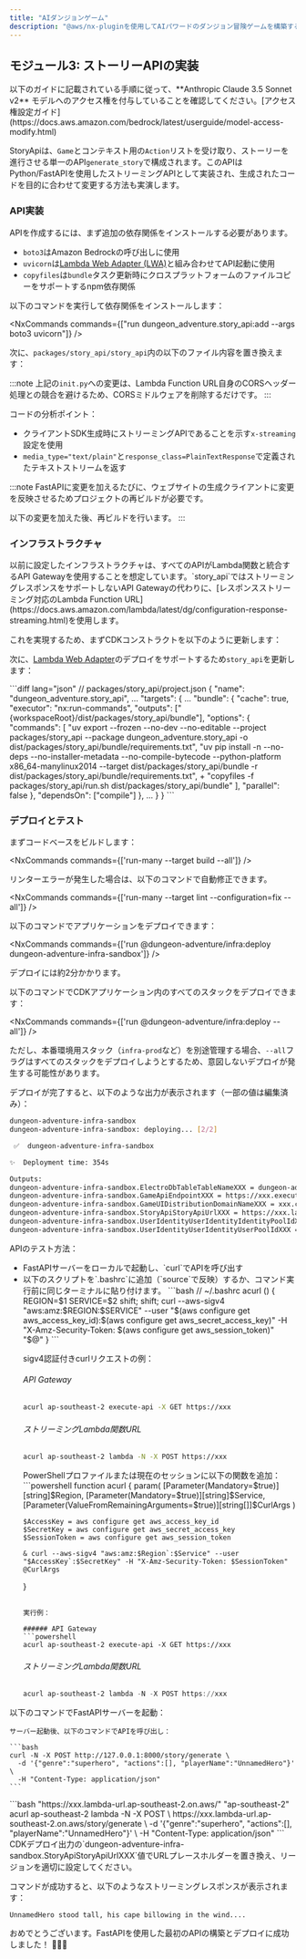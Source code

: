 ```yaml
---
title: "AIダンジョンゲーム"
description: "@aws/nx-pluginを使用してAIパワードのダンジョン冒険ゲームを構築する方法のチュートリアル。"
---
```






## モジュール3: ストーリーAPIの実装

<Aside type="caution">
以下のガイドに記載されている手順に従って、**Anthropic Claude 3.5 Sonnet v2** モデルへのアクセス権を付与していることを確認してください。[アクセス権設定ガイド](https://docs.aws.amazon.com/bedrock/latest/userguide/model-access-modify.html)
</Aside>

StoryApiは、`Game`とコンテキスト用の`Action`リストを受け取り、ストーリーを進行させる単一のAPI`generate_story`で構成されます。このAPIはPython/FastAPIを使用したストリーミングAPIとして実装され、生成されたコードを目的に合わせて変更する方法も実演します。

### API実装

APIを作成するには、まず追加の依存関係をインストールする必要があります。

- `boto3`はAmazon Bedrockの呼び出しに使用
- `uvicorn`は[Lambda Web Adapter (LWA)](https://github.com/awslabs/aws-lambda-web-adapter)と組み合わせてAPI起動に使用
- `copyfiles`は`bundle`タスク更新時にクロスプラットフォームのファイルコピーをサポートするnpm依存関係

以下のコマンドを実行して依存関係をインストールします：

<NxCommands commands={["run dungeon_adventure.story_api:add --args boto3 uvicorn"]} />
<InstallCommand pkg="copyfiles" dev />

次に、`packages/story_api/story_api`内の以下のファイル内容を置き換えます：

<Tabs>
<TabItem label="main.py">
<E2ECode path="dungeon-adventure/3/main.py.template" lang="python" />
</TabItem>
<TabItem label="init.py">
<E2ECode path="dungeon-adventure/3/init.py.template" lang="python" />

:::note
上記の`init.py`への変更は、Lambda Function URL自身のCORSヘッダー処理との競合を避けるため、CORSミドルウェアを削除するだけです。
:::

</TabItem>
</Tabs>

コードの分析ポイント：

- クライアントSDK生成時にストリーミングAPIであることを示す`x-streaming`設定を使用
- `media_type="text/plain"`と`response_class=PlainTextResponse`で定義されたテキストストリームを返す

:::note
FastAPIに変更を加えるたびに、ウェブサイトの生成クライアントに変更を反映させるためプロジェクトの再ビルドが必要です。

以下の変更を加えた後、再ビルドを行います。
:::

### インフラストラクチャ

<Link path="get_started/tutorials/dungeon-game/1#game-ui-infrastructure">以前に設定したインフラストラクチャ</Link>は、すべてのAPIがLambda関数と統合するAPI Gatewayを使用することを想定しています。`story_api`ではストリーミングレスポンスをサポートしないAPI Gatewayの代わりに、[レスポンスストリーミング対応のLambda Function URL](https://docs.aws.amazon.com/lambda/latest/dg/configuration-response-streaming.html)を使用します。

これを実現するため、まずCDKコンストラクトを以下のように更新します：

<Tabs>
<TabItem label="story-api.ts">
<E2ECode path="dungeon-adventure/3/story-api.ts.template" lang="typescript" />
</TabItem>
<TabItem label="application-stack.ts">
<E2EDiff before="dungeon-adventure/2/stacks/application-stack.ts.template" after="dungeon-adventure/3/application-stack.ts.template" lang="typescript" />
</TabItem>
</Tabs>

次に、[Lambda Web Adapter](https://github.com/awslabs/aws-lambda-web-adapter)のデプロイをサポートするため`story_api`を更新します：

<Tabs>
<TabItem label="run.sh">
<E2ECode path="dungeon-adventure/3/run.sh.template" lang="bash" />
</TabItem>
<TabItem label="project.json">
```diff lang="json"
// packages/story_api/project.json
{
  "name": "dungeon_adventure.story_api",
  ...
  "targets": {
    ...
    "bundle": {
      "cache": true,
      "executor": "nx:run-commands",
      "outputs": ["{workspaceRoot}/dist/packages/story_api/bundle"],
      "options": {
        "commands": [
          "uv export --frozen --no-dev --no-editable --project packages/story_api --package dungeon_adventure.story_api -o dist/packages/story_api/bundle/requirements.txt",
          "uv pip install -n --no-deps --no-installer-metadata --no-compile-bytecode --python-platform x86_64-manylinux2014 --target dist/packages/story_api/bundle -r dist/packages/story_api/bundle/requirements.txt",
+          "copyfiles -f packages/story_api/run.sh dist/packages/story_api/bundle"
        ],
        "parallel": false
      },
      "dependsOn": ["compile"]
    },
    ...
  }
}
```
</TabItem>
</Tabs>

### デプロイとテスト

まずコードベースをビルドします：

<NxCommands commands={['run-many --target build --all']} />

<Aside type="tip">
リンターエラーが発生した場合は、以下のコマンドで自動修正できます。

<NxCommands commands={['run-many --target lint --configuration=fix --all']} />
</Aside>

以下のコマンドでアプリケーションをデプロイできます：

<NxCommands commands={['run @dungeon-adventure/infra:deploy dungeon-adventure-infra-sandbox']} />

デプロイには約2分かかります。

<Drawer title="デプロイコマンド" trigger="すべてのスタックを一度にデプロイすることも可能です。詳細はこちらをクリック">

以下のコマンドでCDKアプリケーション内のすべてのスタックをデプロイできます：

<NxCommands commands={['run @dungeon-adventure/infra:deploy --all']} />

ただし、本番環境用スタック（`infra-prod`など）を別途管理する場合、`--all`フラグはすべてのスタックをデプロイしようとするため、意図しないデプロイが発生する可能性があります。

</Drawer>

デプロイが完了すると、以下のような出力が表示されます（一部の値は編集済み）：

```bash
dungeon-adventure-infra-sandbox
dungeon-adventure-infra-sandbox: deploying... [2/2]

 ✅  dungeon-adventure-infra-sandbox

✨  Deployment time: 354s

Outputs:
dungeon-adventure-infra-sandbox.ElectroDbTableTableNameXXX = dungeon-adventure-infra-sandbox-ElectroDbTableXXX-YYY
dungeon-adventure-infra-sandbox.GameApiEndpointXXX = https://xxx.execute-api.region.amazonaws.com/prod/
dungeon-adventure-infra-sandbox.GameUIDistributionDomainNameXXX = xxx.cloudfront.net
dungeon-adventure-infra-sandbox.StoryApiStoryApiUrlXXX = https://xxx.lambda-url.ap-southeast-2.on.aws/
dungeon-adventure-infra-sandbox.UserIdentityUserIdentityIdentityPoolIdXXX = region:xxx
dungeon-adventure-infra-sandbox.UserIdentityUserIdentityUserPoolIdXXX = region_xxx
```

APIのテスト方法：
<ul>
<li>FastAPIサーバーをローカルで起動し、`curl`でAPIを呼び出す</li>
<li>
<Drawer title="Sigv4対応curl" trigger="デプロイ済みAPIをsigv4対応curlで直接呼び出す">

<Tabs>
  <TabItem label="Bash/Linux/macOS">
以下のスクリプトを`.bashrc`に追加（`source`で反映）するか、コマンド実行前に同じターミナルに貼り付けます。
```bash
// ~/.bashrc
acurl () {
    REGION=$1
    SERVICE=$2
    shift; shift;
    curl --aws-sigv4 "aws:amz:$REGION:$SERVICE" --user "$(aws configure get aws_access_key_id):$(aws configure get aws_secret_access_key)" -H "X-Amz-Security-Token: $(aws configure get aws_session_token)" "$@"
}
```

sigv4認証付きcurlリクエストの例：

###### API Gateway
```bash
acurl ap-southeast-2 execute-api -X GET https://xxx
```

###### ストリーミングLambda関数URL
```bash
acurl ap-southeast-2 lambda -N -X POST https://xxx
```
  </TabItem>
  <TabItem label="Windows PowerShell">
PowerShellプロファイルまたは現在のセッションに以下の関数を追加：
```powershell
function acurl {
    param(
        [Parameter(Mandatory=$true)][string]$Region,
        [Parameter(Mandatory=$true)][string]$Service,
        [Parameter(ValueFromRemainingArguments=$true)][string[]]$CurlArgs
    )

    $AccessKey = aws configure get aws_access_key_id
    $SecretKey = aws configure get aws_secret_access_key
    $SessionToken = aws configure get aws_session_token

    & curl --aws-sigv4 "aws:amz:$Region`:$Service" --user "$AccessKey`:$SecretKey" -H "X-Amz-Security-Token: $SessionToken" @CurlArgs
}
```

実行例：

###### API Gateway
```powershell
acurl ap-southeast-2 execute-api -X GET https://xxx
```

###### ストリーミングLambda関数URL
```powershell
acurl ap-southeast-2 lambda -N -X POST https://xxx
```
  </TabItem>
</Tabs>

</Drawer>
</li>
</ul>

<Tabs>
  <TabItem label="ローカル環境">
  以下のコマンドでFastAPIサーバーを起動：
    <NxCommands commands={["run dungeon_adventure.story_api:serve"]} />

    サーバー起動後、以下のコマンドでAPIを呼び出し：

    ```bash
    curl -N -X POST http://127.0.0.1:8000/story/generate \
      -d '{"genre":"superhero", "actions":[], "playerName":"UnnamedHero"}' \
      -H "Content-Type: application/json"
    ```
  </TabItem>
  <TabItem label="デプロイ済み環境">
```bash "https://xxx.lambda-url.ap-southeast-2.on.aws/" "ap-southeast-2"
acurl ap-southeast-2 lambda -N -X POST \
  https://xxx.lambda-url.ap-southeast-2.on.aws/story/generate \
  -d '{"genre":"superhero", "actions":[], "playerName":"UnnamedHero"}' \
  -H "Content-Type: application/json"
```
    <Aside type="caution">
    CDKデプロイ出力の`dungeon-adventure-infra-sandbox.StoryApiStoryApiUrlXXX`値でURLプレースホルダーを置き換え、リージョンを適切に設定してください。
    </Aside>
  </TabItem>
</Tabs>

コマンドが成功すると、以下のようなストリーミングレスポンスが表示されます：

```
UnnamedHero stood tall, his cape billowing in the wind....
```

おめでとうございます。FastAPIを使用した最初のAPIの構築とデプロイに成功しました！ 🎉🎉🎉